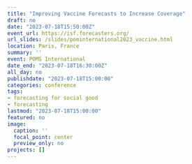```yaml
---
title: "Improving Vaccine Forecasts to Increase Coverage"
draft: no
date: "2023-07-18T15:50:00Z"
event_url: https://isf.forecasters.org/
url_slides: /slides/pominternational2023_vaccine.html
location: Paris, France
summary: ''
event: POMS International
date_end: "2023-07-18T16:30:00Z"
all_day: no
publishdate: "2023-07-18T15:00:00"
categories: conference
tags:
- forecasting for social good
- forecasting
lastmod: "2023-07-18T15:00:00"
featured: no
image:
  caption: ''
  focal_point: center
  preview_only: no
projects: []
---
```

